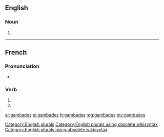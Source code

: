 {{also|gambadés}}
==English==

===Noun===
{{head|en}}

# {{plural of|gambade}}

[[Category:English plurals]][[Category:English plurals using obsolete wikisyntax]][[Category:English plurals using obsolete wikisyntax]]

----

==French==

===Pronunciation===
* {{homophones|lang=fr|gambade|gambadent}}

===Verb===
{{fr-verb-form}}

# {{conjugation of|gambader||2|s|pres|ind|lang=fr}}
# {{conjugation of|gambader||2|s|pres|sub|lang=fr}}

[[ar:gambades]]
[[el:gambades]]
[[fr:gambades]]
[[mg:gambades]]
[[my:gambades]]